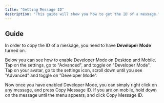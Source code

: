 ```yaml
---
title: "Getting Message ID"
description: "This guide will show you how to get the ID of a message."
---
```


## Guide

In order to copy the ID of a message, you need to have **Developer Mode** turned on.

Below you can see how to enable Developer Mode on Desktop and Mobile.
<Tabs>
  <Tab title="Desktop">
    <Card title="Developer Mode - Desktop" img="https://cdn.korino.dev/u/Elc9Om.gif">
      Tap on the settings, go to "Advanced", and toggle on "Developer Mode".
    </Card>
  </Tab>
  <Tab title="Mobile">
    <Card title="Developer Mode - Mobile" img="/images/mobile.png">
      Tap on your avatar, go to the settings icon, scroll down until you see "Advanced" and toggle on "Developer Mode".
    </Card>
  </Tab>
</Tabs>

Now once you have enabled Developer Mode, you can simply right click on any message, and press Copy Message ID.
If you are on mobile, hold down on the message until the menu appears, and click Copy Message ID.